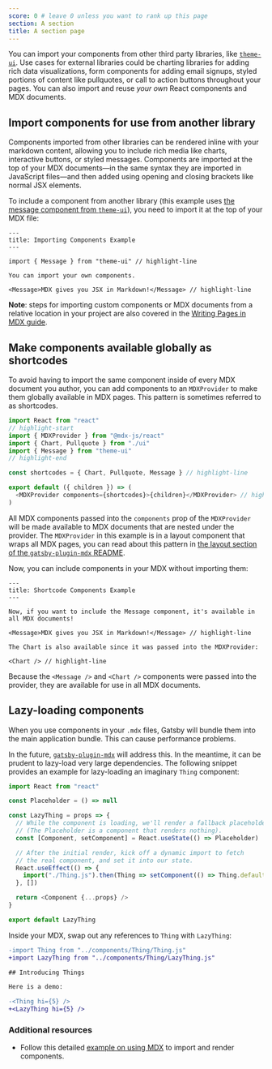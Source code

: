 ```yaml
---
score: 0 # leave 0 unless you want to rank up this page
section: A section
title: A section page
---
```


You can import your components from other third party libraries, like [`theme-ui`](https://theme-ui.com/components). Use cases for external libraries could be charting libraries for adding rich data visualizations, form components for adding email signups, styled portions of content like pullquotes, or call to action buttons throughout your pages. You can also import and reuse _your own_ React components and MDX documents.

## Import components for use from another library

Components imported from other libraries can be rendered inline with your markdown content, allowing you to include rich media like charts, interactive buttons, or styled messages. Components are imported at the top of your MDX documents—in the same syntax they are imported in JavaScript files—and then added using opening and closing brackets like normal JSX elements.

To include a component from another library (this example uses [the message component from `theme-ui`](https://theme-ui.com/components/message)), you need to import it at the top of your MDX file:

```mdx
---
title: Importing Components Example
---

import { Message } from "theme-ui" // highlight-line

You can import your own components.

<Message>MDX gives you JSX in Markdown!</Message> // highlight-line
```

**Note**: steps for importing custom components or MDX documents from a relative location in your project are also covered in the [Writing Pages in MDX guide](/docs/mdx/writing-pages/).

## Make components available globally as shortcodes

To avoid having to import the same component inside of every MDX document you author, you can add components to an `MDXProvider` to make them globally available in MDX pages. This pattern is sometimes referred to as shortcodes.

```js:title=src/components/layout.js
import React from "react"
// highlight-start
import { MDXProvider } from "@mdx-js/react"
import { Chart, Pullquote } from "./ui"
import { Message } from "theme-ui"
// highlight-end

const shortcodes = { Chart, Pullquote, Message } // highlight-line

export default ({ children }) => (
  <MDXProvider components={shortcodes}>{children}</MDXProvider> // highlight-line
)
```

All MDX components passed into the `components` prop of the `MDXProvider` will be made available to MDX documents that are nested under the provider. The `MDXProvider` in this example is in a layout component that wraps all MDX pages, you can read about this pattern in [the layout section of the `gatsby-plugin-mdx` README](/packages/gatsby-plugin-mdx/#default-layouts).

Now, you can include components in your MDX without importing them:

```mdx
---
title: Shortcode Components Example
---

Now, if you want to include the Message component, it's available in all MDX documents!

<Message>MDX gives you JSX in Markdown!</Message> // highlight-line

The Chart is also available since it was passed into the MDXProvider:

<Chart /> // highlight-line
```

Because the `<Message />` and `<Chart />` components were passed into the provider, they are available for use in all MDX documents.


## Lazy-loading components

When you use components in your `.mdx` files, Gatsby will bundle them into the main application bundle. This can cause performance problems.

In the future, [`gatsby-plugin-mdx`](/packages/gatsby-plugin-mdx) will address this. In the meantime, it can be prudent to lazy-load very large dependencies. The following snippet provides an example for lazy-loading an imaginary `Thing` component:

```jsx:title=src/components/LazyThing.js
import React from "react"

const Placeholder = () => null

const LazyThing = props => {
  // While the component is loading, we'll render a fallback placeholder.
  // (The Placeholder is a component that renders nothing).
  const [Component, setComponent] = React.useState(() => Placeholder)

  // After the initial render, kick off a dynamic import to fetch
  // the real component, and set it into our state.
  React.useEffect(() => {
    import("./Thing.js").then(Thing => setComponent(() => Thing.default))
  }, [])

  return <Component {...props} />
}

export default LazyThing
```

Inside your MDX, swap out any references to `Thing` with `LazyThing`:

```diff
-import Thing from "../components/Thing/Thing.js"
+import LazyThing from "../components/Thing/LazyThing.js"

## Introducing Things

Here is a demo:

-<Thing hi={5} />
+<LazyThing hi={5} />
```

### Additional resources

- Follow this detailed [example on using MDX](/examples/using-MDX) to import and render components.